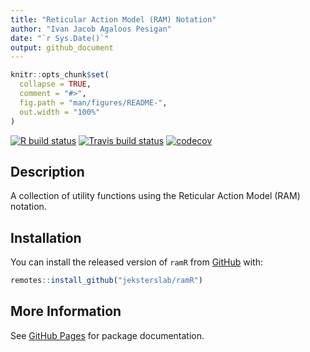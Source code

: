 ```yaml
---
title: "Reticular Action Model (RAM) Notation"
author: "Ivan Jacob Agaloos Pesigan"
date: "`r Sys.Date()`"
output: github_document
---
```


<!-- README.md is generated from README.Rmd. Please edit that file -->

```r
knitr::opts_chunk$set(
  collapse = TRUE,
  comment = "#>",
  fig.path = "man/figures/README-",
  out.width = "100%"
)
```

<!-- badges: start -->
[![R build status](https://github.com/jeksterslab/ramR/workflows/R-CMD-check/badge.svg?branch=master)](https://github.com/jeksterslab/ramR/actions?workflow=R-CMD-check)
[![Travis build status](https://travis-ci.com/jeksterslab/ramR.svg?branch=master)](https://travis-ci.com/jeksterslab/ramR)
[![codecov](https://codecov.io/github/jeksterslab/ramR/branch/master/graphs/badge.svg)](https://codecov.io/github/jeksterslab/ramR) 
<!-- badges: end -->

## Description

A collection of utility functions using the Reticular Action Model (RAM) notation.

## Installation

You can install the released version of `ramR` from [GitHub](https://github.com/jeksterslab/ramR) with:

```r
remotes::install_github("jeksterslab/ramR")
```

## More Information

See [GitHub Pages](https://jeksterslab.github.io/ramR/index.html)
for package documentation.
